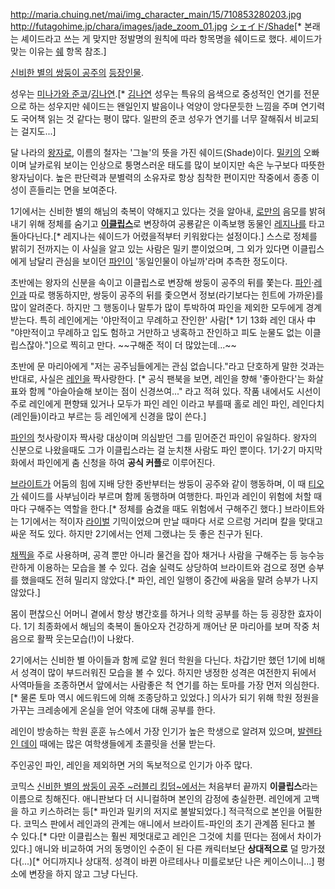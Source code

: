 http://maria.chuing.net/mai/img_character_main/15/710853280203.jpg
http://futagohime.jp/chara/images/jade_zoom_01.jpg
[[셰이드|シェイド/Shade]][* 본래는 셰이드라고 쓰는 게 맞지만 정발명의 원칙에 따라 항목명을 쉐이드로 했다. 셰이드가 맞는 이유는 [[쉐]] 항목 참조.]

[[신비한 별의 쌍둥이 공주]]의 [[신비한 별의 쌍둥이 공주/등장인물|등장인물]].

성우는 [[미나가와 준코]]/[[김나연]].[* [[김나연]] 성우는 특유의 음색으로 중성적인 연기를 전문으로 하는 성우지만 쉐이드는 왠일인지 발음이나 억양이 앙다문듯한 느낌을 주며 연기력도 국어책 읽는 것 같다는 평이 많다. 일판의 준코 성우가 연기를 너무 잘해줘서 비교되는 걸지도...]

달 나라의 [[왕자]]로, 이름의 철자는 '그늘'의 뜻을 가진 쉐이드(Shade)이다. [[밀키#s-3|밀키]]의 오빠이며 날카로워 보이는 인상으로 퉁명스러운 태도를 많이 보이지만 속은 누구보다 따뜻한 왕자님이다. 높은 판단력과 분별력의 소유자로 항상 침착한 편이지만 작중에서 종종 이성이 흔들리는 면을 보여준다.

1기에서는 신비한 별의 해님의 축복이 약해지고 있다는 것을 알아내, [[로만#s-3.1|로만]]의 음모를 밝혀내기 위해 정체를 숨기고 '''[[이클립스#s-10|이클립스]]'''로 변장하여 공룡같은 이족보행 동물인 [[레지나#s-2.1|레지나]]를 타고 돌아다닌다.[* 레지나는 쉐이드가 어렸을적부터 키워왔다는 설정이다.] 스스로 정체를 밝히기 전까지는 이 사실을 알고 있는 사람은 밀키 뿐이었으며, 그 외가 있다면 이클립스에게 남달리 관심을 보이던 [[파인(신비한 별의 쌍둥이 공주)|파인]]이 '동일인물이 아닐까'라며 추측한 정도이다.

초반에는 왕자의 신분을 속이고 이클립스로 변장해 쌍둥이 공주의 뒤를 쫓는다. [[파인(신비한 별의 쌍둥이 공주)|파인]]·[[레인(신비한 별의 쌍둥이 공주)|레인]]과 따로 행동하지만, 쌍둥이 공주의 뒤를 좇으면서 정보(라기보다는 힌트에 가까운)를 많이 알려준다. 하지만 그 행동이나 말투가 많이 투박하여 파인을 제외한 모두에게 경계 받는다. 특히 레인에게는 '야만적이고 무례하고 잔인한' 사람[* 1기 13화 레인 대사 中 "야만적이고 무례하고 입도 험하고 거만하고 냉혹하고 잔인하고 피도 눈물도 없는 이클립스잖아."]으로 찍히고 만다. ~~구해준 적이 더 많았는데...~~

초반에 문 마리아에게 "저는 공주님들에게는 관심 없습니다."라고 단호하게 말한 것과는 반대로, 사실은 [[레인(신비한 별의 쌍둥이 공주)|레인]]을 짝사랑한다. [* 공식 팬북을 보면, 레인을 향해 '좋아한다'는 화살표와 함께 "아슬아슬해 보이는 점이 신경쓰여..." 라고 적혀 있다. 작품 내에서도 시선이 주로 레인에게 편향돼 있거나 모두가 파인 레인 이라고 부를때 홀로 레인 파인, 레인다치(레인들)이라고 부르는 등 레인에게 신경을 많이 쓴다.]

[[파인(신비한 별의 쌍둥이 공주)|파인]]의 첫사랑이자 짝사랑 대상이며 의심받던 그를 믿어준건 파인이 유일하다. 왕자의 신분으로 나왔을때도 그가 이클립스라는 걸 눈치챈 사람도 파인 뿐이다. 1기·2기 마지막 화에서 파인에게 춤 신청을 하여 '''공식 커플'''로 이루어진다.

[[브라이트(신비한 별의 쌍둥이 공주)|브라이트]]가 어둠의 힘에 지배 당한 중반부터는 쌍둥이 공주와 같이 행동하며, 이 때 [[티오#s-4|티오]]가 쉐이드를 사부님이라 부르며 함께 동행하며 여행한다. 파인과 레인이 위험에 처할 때마다 구해주는 역할을 한다.[* 정체를 숨겼을 때도 위험에서 구해주긴 했다.] 브라이트와는 1기에서는 적이자 [[라이벌]] 기믹이었으며 만날 때마다 서로 으르렁 거리며 칼을 맞대고 싸운 적도 있다. 하지만 2기에서는 언제 그랬냐는 듯 좋은 친구가 된다. 

[[채찍]]을 주로 사용하며, 공격 뿐만 아니라 물건을 잡아 채거나 사람을 구해주는 등 능수능란하게 이용하는 모습을 볼 수 있다. 검술 실력도 상당하여 브라이트와 검으로 정면 승부를 했을때도 전혀 밀리지 않았다.[* 파인, 레인 일행이 중간에 싸움을 말려 승부가 나지 않았다.]

몸이 편찮으신 어머니 곁에서 항상 병간호를 하거나 의학 공부를 하는 등 굉장한 효자이다. 1기 최종화에서 해님의 축복이 돌아오자 건강하게 깨어난 문 마리아를 보며 작중 처음으로 활짝 웃는모습(!)이 나왔다.

2기에서는 신비한 별 아이들과 함께 로얄 원더 학원을 다닌다. 차갑기만 했던 1기에 비해서 성격이 많이 부드러워진 모습을 볼 수 있다. 하지만 냉정한 성격은 여전한지 뒤에서 사역마들을 조종하면서 앞에서는 사람좋은 척 연기를 하는 토마를 가장 먼저 의심한다.[* 물론 토마 역시 에드워드에 의해 조종당하고 있었다.] 의사가 되기 위해 학원 정원을 가꾸는 크레송에게 온실을 얻어 약초에 대해 공부를 한다.

레인이 방송하는 학원 훈훈 뉴스에서 가장 인기가 높은 학생으로 알려져 있으며, [[밸런타인 데이|발렌타인 데이]] 때에는 많은 여학생들에게 초콜릿을 선물 받는다.

주인공인 파인, 레인을 제외하면 거의 독보적으로 인기가 아주 많다.

코믹스 [[신비한 별의 쌍둥이 공주#s-9|신비한 별의 쌍둥이 공주 ~러블리 킹덤~]]에서는 처음부터 끝까지 '''이클립스'''라는 이름으로 칭해진다. 애니판보다 더 시니컬하며 본인의 감정에 충실한편. 레인에게 고백을 하고 키스하려는 등[* 파인과 밀키의 저지로 불발되었다.] 적극적으로 본인을 어필한다. 코믹스 판에서 레인과의 관계는 애니에서 브라이트-파인의 초기 관계쯤 된다고 볼 수 있다.[* 다만 이클립스는 훨씬 제멋대로고 레인은 그것에 치를 떤다는 점에서 차이가 있다.] 애니와 비교하여 거의 동명이인 수준이 된 다른 캐릭터보단 '''상대적으로''' 덜 망가졌다(...)[* 어디까지나 상대적. 성격이 바뀐 아르테사나 미를로보단 나은 케이스이니...] 평소에 변장을 하지 않고 그냥 다닌다.
